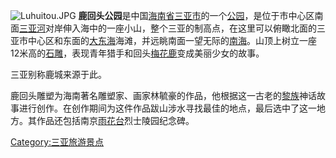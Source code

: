 [[File:Luhuitou.JPG|right]]
{{coord|18.18849|N|109.48228|E|type:landmark|format=dms|display=title}}
'''鹿回头公园'''是中国[[海南省|海南省]][[三亚市|三亚市]]的一个[[公园|公园]]，是位于市中心区南面[[三亚河|三亚河]]对岸伸入海中的一座小山，整个三亚的制高点，在这里可以俯瞰北面的三亚市中心区和东面的[[大东海|大东海]]海滩，并远眺南面一望无际的[[南海_(中国)|南海]]。山顶上树立一座12米高的[[石雕|石雕]]，表现青年猎手和回头[[梅花鹿|梅花鹿]]变成美丽少女的故事。

三亚别称鹿城来源于此。

鹿回头雕塑为海南著名雕塑家、画家林毓豪的作品，他根据这一古老的[[黎族|黎族]]神话故事进行创作。在创作期间为这件作品跋山涉水寻找最佳的地点，最后选中了这一地方。其作品还包括南京[[雨花台|雨花台]]烈士陵园纪念碑。
[[Category:三亚旅游景点|Category:三亚旅游景点]]